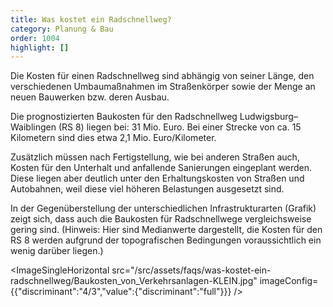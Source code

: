 ```yaml
---
title: Was kostet ein Radschnellweg?
category: Planung & Bau
order: 1004
highlight: []
---
```

Die Kosten für einen Radschnellweg sind abhängig von seiner Länge, den verschiedenen Umbaumaßnahmen im Straßenkörper sowie der Menge an neuen Bauwerken bzw. deren Ausbau.

Die prognostizierten Baukosten für den Radschnellweg Ludwigsburg–Waiblingen (RS 8) liegen bei: 31 Mio. Euro. Bei einer Strecke von ca. 15 Kilometern sind dies etwa 2,1 Mio. Euro/Kilometer.

Zusätzlich müssen nach Fertigstellung, wie bei anderen Straßen auch, Kosten für den Unterhalt und anfallende Sanierungen eingeplant werden. Diese liegen aber deutlich unter den Erhaltungskosten von Straßen und Autobahnen, weil diese viel höheren Belastungen ausgesetzt sind.

In der Gegenüberstellung der unterschiedlichen Infrastrukturarten (Grafik) zeigt sich, dass auch die Baukosten für Radschnellwege vergleichsweise gering sind. (Hinweis: Hier sind Medianwerte dargestellt, die Kosten für den RS 8 werden aufgrund der topografischen Bedingungen voraussichtlich ein wenig darüber liegen.)

<ImageSingleHorizontal src="/src/assets/faqs/was-kostet-ein-radschnellweg/Baukosten_von_Verkehrsanlagen-KLEIN.jpg" imageConfig={{"discriminant":"4/3","value":{"discriminant":"full"}}} />

